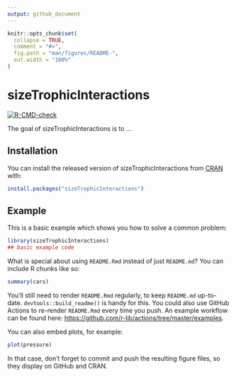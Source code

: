 ```yaml
---
output: github_document
---
```


<!-- README.md is generated from README.Rmd. Please edit that file -->

```r
knitr::opts_chunk$set(
  collapse = TRUE,
  comment = "#>",
  fig.path = "man/figures/README-",
  out.width = "100%"
)
```

# sizeTrophicInteractions

<!-- badges: start -->
[![R-CMD-check](https://github.com/alaindanet/SizeTrophicInteractions/workflows/R-CMD-check/badge.svg)](https://github.com/alaindanet/SizeTrophicInteractions/actions)
<!-- badges: end -->

The goal of sizeTrophicInteractions is to ...

## Installation

You can install the released version of sizeTrophicInteractions from [CRAN](https://CRAN.R-project.org) with:

``` r
install.packages("sizeTrophicInteractions")
```

## Example

This is a basic example which shows you how to solve a common problem:

```r
library(sizeTrophicInteractions)
## basic example code
```

What is special about using `README.Rmd` instead of just `README.md`? You can include R chunks like so:

```r
summary(cars)
```

You'll still need to render `README.Rmd` regularly, to keep `README.md` up-to-date. `devtools::build_readme()` is handy for this. You could also use GitHub Actions to re-render `README.Rmd` every time you push. An example workflow can be found here: <https://github.com/r-lib/actions/tree/master/examples>.

You can also embed plots, for example:

```r
plot(pressure)
```

In that case, don't forget to commit and push the resulting figure files, so they display on GitHub and CRAN.
